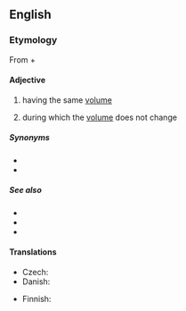 ==English==

===Etymology===
From {{etyl|grc|en}} {{m|grc|ἴσος||equal}} + {{m|grc|χώρα||space}}

====Adjective====
{{head|en|adjective}}

# having the same [[volume]]
# {{lb|en|physics|of a thermodynamic process}} during which the [[volume]] does not change

=====Synonyms=====
* {{l|en|isovolumic}}
* {{l|en|isovolumetric}}

=====See also=====
* {{l|en|isobaric}}
* {{l|en|isothermal}}
* {{l|en|adiabatic}}

====Translations====
{{trans-top|thermodynamics}}
* Czech: {{t|cs|isochorický}}
* Danish: {{t|da|isokor}}
{{trans-mid}}
* Finnish: {{t|fi|isokoorinen}}
{{trans-bottom}}